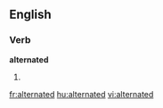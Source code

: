 
==English==

===Verb===
'''alternated'''

# {{past of|[[alternate]]}}

[[fr:alternated]]
[[hu:alternated]]
[[vi:alternated]]